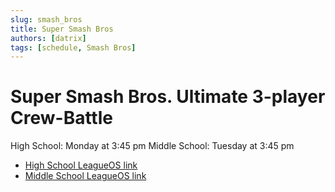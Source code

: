 ```yaml
---
slug: smash_bros
title: Super Smash Bros
authors: [datrix]
tags: [schedule, Smash Bros]
---
```


# Super Smash Bros. Ultimate 3-player Crew-Battle

High School: Monday at 3:45 pm
Middle School: Tuesday at 3:45 pm

- [High School LeagueOS link](https://idahoesports.leagueos.gg/league/seasons/AAGbXYsjTQ8rpikX1VTK)
- [Middle School LeagueOS link](https://idahoesports.leagueos.gg/league/seasons/IQ7G2IxBdoVqMrD94WQv)
